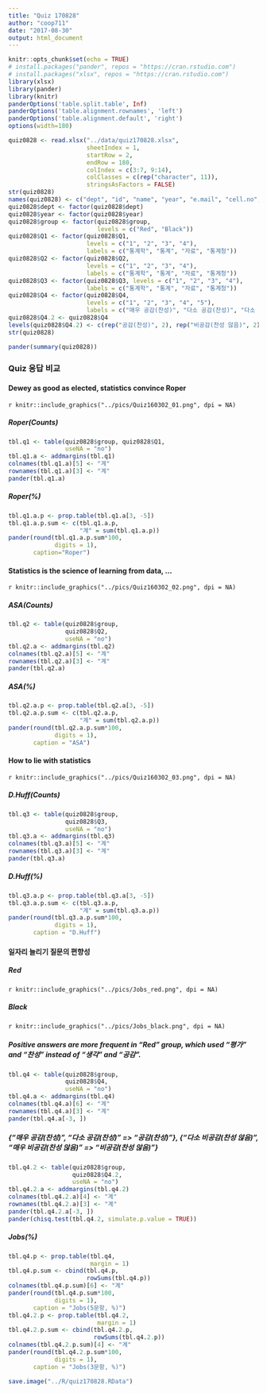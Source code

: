 ```yaml
---
title: "Quiz 170828"
author: "coop711"
date: "2017-08-30"
output: html_document
---
```


```r
knitr::opts_chunk$set(echo = TRUE)
# install.packages("pander", repos = "https://cran.rstudio.com")
# install.packages("xlsx", repos = "https://cran.rstudio.com")
library(xlsx)
library(pander)
library(knitr)
panderOptions('table.split.table', Inf)
panderOptions('table.alignment.rownames', 'left')
panderOptions('table.alignment.default', 'right')
options(width=180)
```

```r
quiz0828 <- read.xlsx("../data/quiz170828.xlsx", 
                      sheetIndex = 1, 
                      startRow = 2, 
                      endRow = 180, 
                      colIndex = c(3:7, 9:14), 
                      colClasses = c(rep("character", 11)), 
                      stringsAsFactors = FALSE)
str(quiz0828)
names(quiz0828) <- c("dept", "id", "name", "year", "e.mail", "cell.no", "Q1", "Q2", "Q3", "Q4", "group")
quiz0828$dept <- factor(quiz0828$dept)
quiz0828$year <- factor(quiz0828$year)
quiz0828$group <- factor(quiz0828$group, 
                         levels = c("Red", "Black"))
quiz0828$Q1 <- factor(quiz0828$Q1, 
                      levels = c("1", "2", "3", "4"), 
                      labels = c("통계학", "통계", "자료", "통계청"))
quiz0828$Q2 <- factor(quiz0828$Q2, 
                      levels = c("1", "2", "3", "4"), 
                      labels = c("통계학", "통계", "자료", "통계청"))
quiz0828$Q3 <- factor(quiz0828$Q3, levels = c("1", "2", "3", "4"), 
                      labels = c("통계학", "통계", "자료", "통계청"))
quiz0828$Q4 <- factor(quiz0828$Q4, 
                      levels = c("1", "2", "3", "4", "5"), 
                      labels = c("매우 공감(찬성)", "다소 공감(찬성)", "다소 비공감(찬성 않음)", "매우 비공감(찬성 않음)", "모름/무응답"))
quiz0828$Q4.2 <- quiz0828$Q4
levels(quiz0828$Q4.2) <- c(rep("공감(찬성)", 2), rep("비공감(찬성 않음)", 2), "모름/무응답")
str(quiz0828)
```

```r
pander(summary(quiz0828))
```

### Quiz 응답 비교

#### Dewey as good as elected, statistics convince Roper

`r knitr::include_graphics("../pics/Quiz160302_01.png", dpi = NA)`

##### Roper(Counts) 

```r
tbl.q1 <- table(quiz0828$group, quiz0828$Q1, 
                useNA = "no")
tbl.q1.a <- addmargins(tbl.q1)
colnames(tbl.q1.a)[5] <- "계"
rownames(tbl.q1.a)[3] <- "계"
pander(tbl.q1.a)
```

##### Roper(%)

```r
tbl.q1.a.p <- prop.table(tbl.q1.a[3, -5])
tbl.q1.a.p.sum <- c(tbl.q1.a.p, 
                    "계" = sum(tbl.q1.a.p))
pander(round(tbl.q1.a.p.sum*100, 
             digits = 1), 
       caption="Roper")
```

#### Statistics is the science of learning from data, ...

`r knitr::include_graphics("../pics/Quiz160302_02.png", dpi = NA)`

##### ASA(Counts) 

```r
tbl.q2 <- table(quiz0828$group, 
                quiz0828$Q2, 
                useNA = "no")
tbl.q2.a <- addmargins(tbl.q2)
colnames(tbl.q2.a)[5] <- "계"
rownames(tbl.q2.a)[3] <- "계"
pander(tbl.q2.a)
```

##### ASA(%)

```r
tbl.q2.a.p <- prop.table(tbl.q2.a[3, -5])
tbl.q2.a.p.sum <- c(tbl.q2.a.p, 
                    "계" = sum(tbl.q2.a.p))
pander(round(tbl.q2.a.p.sum*100,
             digits = 1), 
       caption = "ASA")
```

#### How to lie with statistics

`r knitr::include_graphics("../pics/Quiz160302_03.png", dpi = NA)`

##### D.Huff(Counts) 

```r
tbl.q3 <- table(quiz0828$group, 
                quiz0828$Q3, 
                useNA = "no")
tbl.q3.a <- addmargins(tbl.q3)
colnames(tbl.q3.a)[5] <- "계"
rownames(tbl.q3.a)[3] <- "계"
pander(tbl.q3.a)
```

##### D.Huff(%)

```r
tbl.q3.a.p <- prop.table(tbl.q3.a[3, -5])
tbl.q3.a.p.sum <- c(tbl.q3.a.p, 
                    "계" = sum(tbl.q3.a.p))
pander(round(tbl.q3.a.p.sum*100, 
             digits = 1), 
       caption = "D.Huff")
```

#### 일자리 늘리기 질문의 편향성

##### Red

`r knitr::include_graphics("../pics/Jobs_red.png", dpi = NA)`

##### Black

`r knitr::include_graphics("../pics/Jobs_black.png", dpi = NA)`

##### Positive answers are more frequent in "Red" group, which used "평가" and "찬성" instead of "생각" and "공감".


```r
tbl.q4 <- table(quiz0828$group, 
                quiz0828$Q4, 
                useNA = "no")
tbl.q4.a <- addmargins(tbl.q4)
colnames(tbl.q4.a)[6] <- "계"
rownames(tbl.q4.a)[3] <- "계"
pander(tbl.q4.a[-3, ])
```

##### {"매우 공감(찬성)", "다소 공감(찬성)" => "공감(찬성)"}, {"다소 비공감(찬성 않음)", "매우 비공감(찬성 않음)" => "비공감(찬성 않음)"}

```r
tbl.q4.2 <- table(quiz0828$group, 
                  quiz0828$Q4.2, 
                  useNA = "no")
tbl.q4.2.a <- addmargins(tbl.q4.2)
colnames(tbl.q4.2.a)[4] <- "계"
rownames(tbl.q4.2.a)[3] <- "계"
pander(tbl.q4.2.a[-3, ])
pander(chisq.test(tbl.q4.2, simulate.p.value = TRUE))
```

##### Jobs(%)

```r
tbl.q4.p <- prop.table(tbl.q4, 
                       margin = 1)
tbl.q4.p.sum <- cbind(tbl.q4.p, 
                      rowSums(tbl.q4.p))
colnames(tbl.q4.p.sum)[6] <- "계"
pander(round(tbl.q4.p.sum*100, 
             digits = 1), 
       caption = "Jobs(5문항, %)")
tbl.q4.2.p <- prop.table(tbl.q4.2, 
                         margin = 1)
tbl.q4.2.p.sum <- cbind(tbl.q4.2.p, 
                        rowSums(tbl.q4.2.p))
colnames(tbl.q4.2.p.sum)[4] <- "계"
pander(round(tbl.q4.2.p.sum*100, 
             digits = 1), 
       caption = "Jobs(3문항, %)")
```

```r
save.image("../R/quiz170828.RData")
```